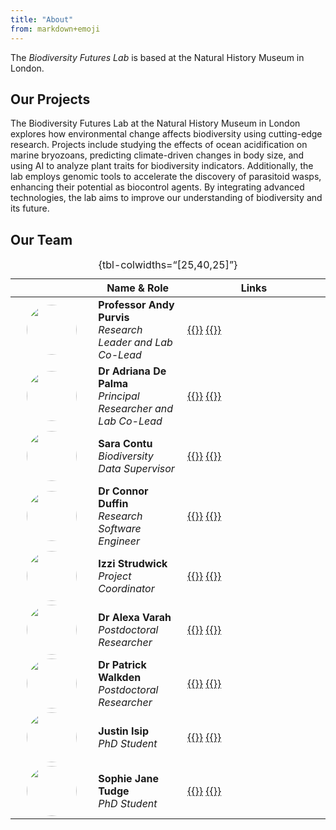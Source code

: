 ```yaml
---
title: "About"
from: markdown+emoji
---
```


The *Biodiversity Futures Lab* is based at the Natural History Museum in London.

## Our Projects

The Biodiversity Futures Lab at the Natural History Museum in London explores how environmental change affects biodiversity using cutting-edge research. Projects include studying the effects of ocean acidification on marine bryozoans, predicting climate-driven changes in body size, and using AI to analyze plant traits for biodiversity indicators. Additionally, the lab employs genomic tools to accelerate the discovery of parasitoid wasps, enhancing their potential as biocontrol agents. By integrating advanced technologies, the lab aims to improve our understanding of biodiversity and its future.

## Our Team

|                                                                 | Name & Role                                                          | Links                                                                                                         |
|:---------------------------------------------------------------:|----------------------------------------------------------------------|---------------------------------------------------------------------------------------------------------------|
| ![](images/andy.jpg){width=80px style="border-radius: 50%;"}    | **Professor Andy Purvis**  <br> *Research Leader and Lab Co-Lead*    | [{{<fa laptop>}}](https://www.google.com/) [{{<fa brands github>}}](https://github.com/andypurvis)            |
| ![](images/adriana.jpg){width=80px style="border-radius: 50%;"} | **Dr Adriana De Palma**  <br> *Principal Researcher and Lab Co-Lead* | [{{<fa laptop>}}](https://adrianadepalma.com/) [{{<fa brands github>}}](https://github.com/adrianadepalma)    |
| ![](images/sara.png){width=80px style="border-radius: 50%;"}    | **Sara Contu**  <br> *Biodiversity Data Supervisor*                  | [{{<fa laptop>}}](https://www.google.com/) [{{<fa brands github>}}](https://github.com/sarac6)                |
| ![](images/connor.jpg){width=80px style="border-radius: 50%;"}  | **Dr Connor Duffin**  <br> *Research Software Engineer*              | [{{<fa laptop>}}](https://connor-duffin.github.io) [{{<fa brands github>}}](https://github.com/connor-duffin) |
| ![](images/izzi.png){width=80px style="border-radius: 50%;"}    | **Izzi Strudwick**  <br> *Project Coordinator*                       | [{{<fa laptop>}}](https://www.google.com/) [{{<fa brands github>}}](https://github.com/)                      |
| ![](images/alexa.jpg){width=80px style="border-radius: 50%;"}   | **Dr Alexa Varah**  <br> *Postdoctoral Researcher*                   | [{{<fa laptop>}}](https://www.google.com/) [{{<fa brands github>}}](https://github.com/alexavarah)            |
| ![](images/patrick.jpg){width=80px style="border-radius: 50%;"} | **Dr Patrick Walkden**  <br> *Postdoctoral Researcher*               | [{{<fa laptop>}}](https://www.google.com/) [{{<fa brands github>}}](https://github.com/pwalkden95)            |
| ![](images/justin.jpg){width=80px style="border-radius: 50%;"}  | **Justin Isip**  <br> *PhD Student*                                  | [{{<fa laptop>}}](https://www.google.com/) [{{<fa brands github>}}](https://github.com/justin-isip)           |
| ![](images/sophie.png){width=80px style="border-radius: 50%;"}  | **Sophie Jane Tudge**  <br> *PhD Student*                            | [{{<fa laptop>}}](https://www.google.com/) [{{<fa brands github>}}](https://github.com/sophietudge)           |

: {tbl-colwidths="[25,40,25]"}
